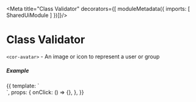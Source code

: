 
<Meta title="Class Validator"
  decorators={[ moduleMetadata({
      imports: [
      SharedUiModule
      ]
})]}/>

# Class Validator

`<cor-avatar>` - An image or icon to represent a user or group



##### Example
<Preview>
<Story name="Types">
  {{
    template:
    `<div style="display: flex; align-items: center; justify-content: space-between; width: 250px">
     <class-validator-monorepo-trans></class-validator-monorepo-trans>
    </div>`,
    props: {
      onClick: () => {},
    },
  }}
</Story>
</Preview>

